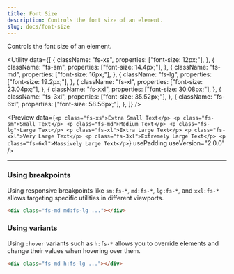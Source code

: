 ```yaml
---
title: Font Size
description: Controls the font size of an element.
slug: docs/font-size
---
```


Controls the font size of an element.

<Utility
  data={[
    {
      className: "fs-xs",
      properties: ["font-size: 12px;"],
    },
    {
      className: "fs-sm",
      properties: ["font-size: 14.4px;"],
    },
    {
      className: "fs-md",
      properties: ["font-size: 16px;"],
    },
    {
      className: "fs-lg",
      properties: ["font-size: 19.2px;"],
    },
    {
      className: "fs-xl",
      properties: ["font-size: 23.04px;"],
    },
    {
      className: "fs-xxl",
      properties: ["font-size: 30.08px;"],
    },
    {
      className: "fs-3xl",
      properties: ["font-size: 35.52px;"],
    },
    {
      className: "fs-6xl",
      properties: ["font-size: 58.56px;"],
    },
  ]}
/>

<Preview
  data={`<p class="fs-xs">Extra Small Text</p>
    <p class="fs-sm">Small Text</p>
    <p class="fs-md">Medium Text</p>
    <p class="fs-lg">Large Text</p>
    <p class="fs-xl">Extra Large Text</p>
    <p class="fs-xxl">Very Large Text</p>
    <p class="fs-3xl">Extremely Large Text</p>
    <p class="fs-6xl">Massively Large Text</p>`}
  usePadding
  useVersion="2.0.0"
/>

---

### Using breakpoints

Using responsive breakpoints like `sm:fs-*`, `md:fs-*`, `lg:fs-*`, and `xxl:fs-*` allows targeting specific utilities in different viewports.

```html "md:fs-lg"
<div class="fs-md md:fs-lg ..."></div>
```

### Using variants

Using `:hover` variants such as `h:fs-*` allows you to override elements and change their values when hovering over them.

```html "h:fs-lg"
<div class="fs-md h:fs-lg ..."></div>
```

